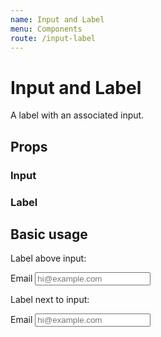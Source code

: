 ```yaml
---
name: Input and Label
menu: Components
route: /input-label
---
```



# Input and Label

A label with an associated input.

## Props

### Input

<Props of={Input} />

### Label

<Props of={Label} />

## Basic usage

Label above input:

<Playground>
  <form>
    <Label htmlFor="email" color="tomato">
      Email
    </Label>
    <Input
      id="email"
      name="email"
      placeholder="hi@example.com"
      color="tomato"
      width="100%"
      // onChange={...}
    />
  </form>
</Playground>

Label next to input:

<Playground>
  <form>
    <Label htmlFor="email" color="tomato">
      Email
    </Label>
    <Input
      id="email"
      name="email"
      placeholder="hi@example.com"
      color="tomato"
      // onChange={...}
    />
  </form>
</Playground>
